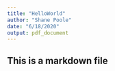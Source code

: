 ```yaml
---
title: "HelloWorld"
author: "Shane Poole"
date: "6/18/2020"
output: pdf_document
---
```


## This is a markdown file
